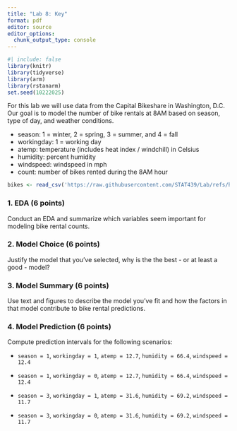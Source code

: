 ```yaml
---
title: "Lab 8: Key"
format: pdf
editor: source
editor_options: 
  chunk_output_type: console
---
```


```r
#| include: false
library(knitr)
library(tidyverse)
library(arm)
library(rstanarm)
set.seed(10222025)
```


For this lab we will use data from the Capital Bikeshare in Washington, D.C. Our goal is to model the number of bike rentals at 8AM based on season, type of day, and weather conditions.

- season: 1 = winter, 2 = spring, 3 = summer, and 4 = fall
- workingday: 1 = working day
- atemp: temperature (includes heat index / windchill) in Celsius
- humidity: percent humidity
- windspeed: windspeed in mph
- count: number of bikes rented during the 8AM hour


```r
bikes <- read_csv('https://raw.githubusercontent.com/STAT439/Lab/refs/heads/main/bike_rentals.csv')
```


### 1. EDA (6 points)

Conduct an EDA and summarize which variables seem important for modeling bike rental counts.

### 2. Model Choice (6 points)

Justify the model that you've selected, why is the the best - or at least a good - model?

### 3. Model Summary (6 points)

Use text and figures to describe the model you've fit and how the factors in that model contribute to bike rental predictions.

### 4. Model Prediction (6 points)

Compute prediction intervals for the following scenarios:

- `season = 1`, `workingday = 1`, `atemp = 12.7`, `humidity = 66.4`, `windspeed = 12.4`

- `season = 1`, `workingday = 0`, `atemp = 12.7`, `humidity = 66.4`, `windspeed = 12.4`

- `season = 3`, `workingday = 1`, `atemp = 31.6`, `humidity = 69.2`, `windspeed = 11.7`

- `season = 3`, `workingday = 0`, `atemp = 31.6`, `humidity = 69.2`, `windspeed = 11.7`
